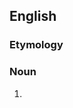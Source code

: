 ==English==

===Etymology===
{{compound|stop|word|lang=en}}

===Noun===
{{en-noun}}

# {{alternative spelling of|stop word|lang=en}}